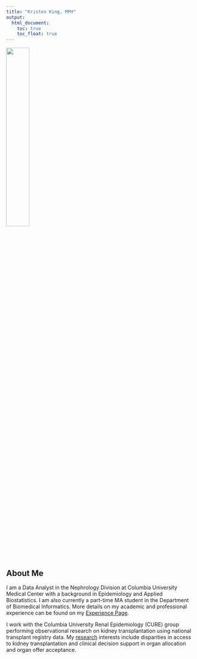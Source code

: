 ```yaml
---
title: "Kristen King, MPH"
output: 
  html_document:
    toc: true
    toc_float: true
---
```


<img src="images/headshot.jpg" style="width:35%">

## About Me

I am a Data Analyst in the Nephrology Division at Columbia University Medical Center with a background in Epidemiology and Applied Biostatistics. I am also currently a part-time MA student in the Department of Biomedical Informatics. More details on my academic and professional experience can be found on my [Experience Page](cv.html).

I work with the Columbia University Renal Epidemiology (CURE) group performing observational research on kidney transplantation using national transplant registry data. My [research](research.html) interests include disparities in access to kidney transplantation and clinical decision support in organ allocation and organ offer acceptance.



